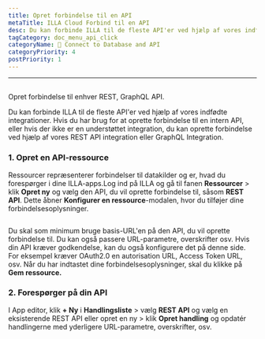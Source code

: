 ```yaml
---
title: Opret forbindelse til en API
metaTitle: ILLA Cloud Forbind til en API
desc: Du kan forbinde ILLA til de fleste API'er ved hjælp af vores indfødte integrationer. ILLA kan oprette forbindelse til enhver REST, GraphQL API
tagCategory: doc_menu_api_click
categoryName: 📲 Connect to Database and API
categoryPriority: 4
postPriority: 1
---
```


* * *

## <Heading hidden>Opret forbindelse til et API</Heading>

Opret forbindelse til enhver REST, GraphQL API.

Du kan forbinde ILLA til de fleste API'er ved hjælp af vores indfødte integrationer. Hvis du har brug for at oprette forbindelse til en intern API, eller hvis der ikke er en understøttet integration, du kan oprette forbindelse ved hjælp af vores REST API integration eller GraphQL Integration.

### 1.  Opret en API-ressource

Ressourcer repræsenterer forbindelser til datakilder og er, hvad du forespørger i dine ILLA-apps.Log ind på ILLA og gå til fanen **Ressourcer** > klik **Opret ny** og vælg den API, du vil oprette forbindelse til, såsom **REST API**. Dette åbner **Konfigurer en ressource**-modalen, hvor du tilføjer dine forbindelsesoplysninger.

<img
  src='https://cdn.illacloud.com/official-website/img/docs/connect/connect-api/config.png'
  alt=""
/>

Du skal som minimum bruge basis-URL'en på den API, du vil oprette forbindelse til. Du kan også passere URL-parametre, overskrifter osv. Hvis din API kræver godkendelse, kan du også konfigurere det på denne side. For eksempel kræver OAuth2.0 en autorisation URL, Access Token URL, osv. Når du har indtastet dine forbindelsesoplysninger, skal du klikke på **Gem ressource.**

### 2.  Forespørger på din API

I App editor, klik **+ Ny** i **Handlingsliste** > vælg **REST API** og vælg en eksisterende REST API eller opret en ny > klik **Opret handling** og opdatér handlingerne med yderligere URL-parametre, overskrifter, osv.

<img
  src='https://cdn.illacloud.com/official-website/img/docs/connect/connect-api/action.png'
  alt=""
/>
